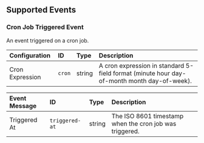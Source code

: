 ## Supported Events

### Cron Job Triggered Event

An event triggered on a cron job.

<div class="markdown-col-no-wrap" data-col-1 data-col-2>

| Configuration | ID | Type | Description |
| :--- | :--- | :--- | :--- |
| Cron Expression | `cron` | string | A cron expression in standard 5-field format (minute hour day-of-month month day-of-week). |
</div>

<div class="markdown-col-no-wrap" data-col-1 data-col-2>

| Event Message | ID | Type | Description |
| :--- | :--- | :--- | :--- |
| Triggered At | `triggered-at` | string | The ISO 8601 timestamp when the cron job was triggered. |
</div>
